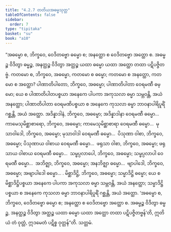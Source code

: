 ```yaml
---
title: "4.2.7 တတိယအဓမ္မသုတ္တ"
tableOfContents: false
sidebar:
  order: 7
type: "tipitaka"
basket: "su"
book: "a10"
---
```



<DynamicBreadcrumb />

<Division number="173" book="a10" e="ch" v="17" p="470">

<Paragraph number="1234" book="a10">
“အဓမ္မော စ, ဘိက္ခဝေ, ဝေဒိတဗ္ဗော ဓမ္မော စ; အနတ္ထော စ ဝေဒိတဗ္ဗော အတ္ထော စ. အဓမ္မဉ္စ ဝိဒိတွာ ဓမ္မဉ္စ, အနတ္ထဉ္စ ဝိဒိတွာ အတ္ထဉ္စ ယထာ ဓမ္မော ယထာ အတ္ထော တထာ ပဋိပဇ္ဇိတဗ္ဗံ.
</Paragraph>

<Paragraph number="1235" book="a10">
ကတမော စ, ဘိက္ခဝေ, အဓမ္မော, ကတမော စ ဓမ္မော; ကတမော စ အနတ္ထော, ကတမော စ အတ္ထော? ပါဏာတိပါတော, ဘိက္ခဝေ, အဓမ္မော; ပါဏာတိပါတာ ဝေရမဏီ ဓမ္မော; ယေ စ ပါဏာတိပါတပစ္စယာ အနေကေ ပါပကာ အကုသလာ ဓမ္မာ သမ္ဘဝန္တိ, အယံ အနတ္ထော; ပါဏာတိပါတာ ဝေရမဏိပစ္စယာ စ အနေကေ ကုသလာ ဓမ္မာ ဘာဝနာပါရိပူရိံ ဂစ္ဆန္တိ, အယံ အတ္ထော.
</Paragraph>

<Paragraph number="1236" book="a10">
အဒိန္နာဒါနံ, ဘိက္ခဝေ, အဓမ္မော; အဒိန္နာဒါနာ ဝေရမဏီ ဓမ္မော…  ကာမေသုမိစ္ဆာစာရော, ဘိက္ခဝေ, အဓမ္မော; ကာမေသုမိစ္ဆာစာရာ ဝေရမဏီ ဓမ္မော…  မုသာဝါဒေါ, ဘိက္ခဝေ, အဓမ္မော; မုသာဝါဒါ ဝေရမဏီ ဓမ္မော…  ပိသုဏာ ဝါစာ, ဘိက္ခဝေ, အဓမ္မော; ပိသုဏာယ ဝါစာယ ဝေရမဏီ ဓမ္မော…  ဖရုသာ ဝါစာ, ဘိက္ခဝေ, အဓမ္မော; ဖရုသာယ ဝါစာယ ဝေရမဏီ ဓမ္မော…  သမ္ဖပ္ပလာပေါ, ဘိက္ခဝေ, အဓမ္မော; သမ္ဖပ္ပလာပါ ဝေရမဏီ ဓမ္မော…  အဘိဇ္ဈာ, ဘိက္ခဝေ, အဓမ္မော; အနဘိဇ္ဈာ ဓမ္မော…  ဗျာပါဒေါ, ဘိက္ခဝေ, အဓမ္မော; အဗျာပါဒေါ ဓမ္မော… .
</Paragraph>

<Paragraph number="1237" book="a10">
မိစ္ဆာဒိဋ္ဌိ, ဘိက္ခဝေ, အဓမ္မော; သမ္မာဒိဋ္ဌိ ဓမ္မော; ယေ စ မိစ္ဆာဒိဋ္ဌိပစ္စယာ အနေကေ ပါပကာ အကုသလာ ဓမ္မာ သမ္ဘဝန္တိ, အယံ အနတ္ထော; သမ္မာဒိဋ္ဌိပစ္စယာ စ အနေကေ ကုသလာ ဓမ္မာ ဘာဝနာပါရိပူရိံ ဂစ္ဆန္တိ, အယံ အတ္ထော.
</Paragraph>

<Paragraph number="1238" book="a10">
‘အဓမ္မော စ, ဘိက္ခဝေ, ဝေဒိတဗ္ဗော ဓမ္မော စ; အနတ္ထော စ ဝေဒိတဗ္ဗော အတ္ထော စ. အဓမ္မဉ္စ ဝိဒိတွာ ဓမ္မဉ္စ, အနတ္ထဉ္စ ဝိဒိတွာ အတ္ထဉ္စ ယထာ ဓမ္မော ယထာ အတ္ထော တထာ ပဋိပဇ္ဇိတဗ္ဗန်’တိ, ဣတိ ယံ တံ ဝုတ္တံ, ဣဒမေတံ ပဋိစ္စ ဝုတ္တန်”တိ.

</Paragraph>
</Division>

<Paragraph number="1239" type="center" book="a10">
သတ္တမံ.
</Paragraph>